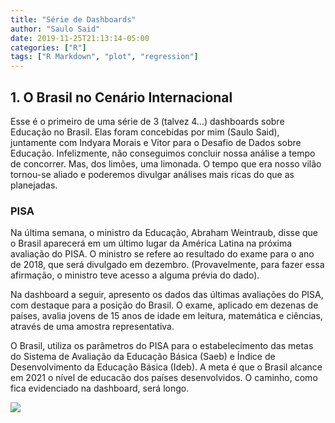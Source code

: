 ```yaml
---
title: "Série de Dashboards"
author: "Saulo Said"
date: 2019-11-25T21:13:14-05:00
categories: ["R"]
tags: ["R Markdown", "plot", "regression"]
---
```

## 1.  O Brasil no Cenário Internacional
Esse é o primeiro de uma série de 3 (talvez 4...) dashboards sobre Educação no Brasil. Elas foram concebidas por mim (Saulo Said), juntamente com Indyara Morais e Vitor para o Desafio de Dados sobre Educação. Infelizmente, não conseguimos concluir nossa análise a tempo de concorrer. Mas, dos limões, uma limonada. O tempo que era nosso vilão tornou-se aliado e poderemos divulgar análises mais ricas do que as planejadas.

### PISA
 Na última semana, o ministro da Educação, Abraham Weintraub, disse que o Brasil aparecerá em um último lugar da América Latina na próxima avaliação do PISA. O ministro se refere ao resultado do exame para o ano de 2018, que será divulgado em dezembro. (Provavelmente, para fazer essa afirmação, o ministro teve acesso a alguma prévia do dado). 
 
Na dashboard a seguir, apresento os dados das últimas avaliações do PISA, com destaque para a posição do Brasil. O exame, aplicado em dezenas de países, avalia jovens de 15 anos de idade em leitura, matemática e ciências, através de uma amostra representativa. 

O Brasil, utiliza os parâmetros do PISA para o estabelecimento das metas do Sistema de Avaliação da Educação Básica (Saeb) e  Índice de Desenvolvimento da Educação Básica (Ideb). A meta é que o Brasil alcance em 2021 o nível de educacão dos países desenvolvidos. O caminho, como fica evidenciado na dashboard, será longo.

<div class="tableauPlaceholder" id="viz1574861069641" style="position: relative">

<noscript>[![ ](https://public.tableau.com/static/images/De/Desafio19/PisaCenrioGlobal/1_rss.png)](#)</noscript>

<object class="tableauViz" style="display:none;"><param name="host_url" value="https%3A%2F%2Fpublic.tableau.com%2F"> <param name="embed_code_version" value="3"> <param name="site_root" value=""><param name="name" value="Desafio19/PisaCenrioGlobal"><param name="tabs" value="no"><param name="toolbar" value="yes"><param name="static_image" value="https://public.tableau.com/static/images/De/Desafio19/PisaCenrioGlobal/1.png"> <param name="animate_transition" value="yes"><param name="display_static_image" value="yes"><param name="display_spinner" value="yes"><param name="display_overlay" value="yes"><param name="display_count" value="yes"></object></div>

<script type="text/javascript">var divElement = document.getElementById('viz1574861069641'); var vizElement = divElement.getElementsByTagName('object')[0]; if ( divElement.offsetWidth > 800 ) { vizElement.style.width='800px';vizElement.style.height='2027px';} else if ( divElement.offsetWidth > 500 ) { vizElement.style.width='800px';vizElement.style.height='2027px';} else { vizElement.style.width='100%';vizElement.style.height='1177px';} var scriptElement = document.createElement('script'); scriptElement.src = 'https://public.tableau.com/javascripts/api/viz_v1.js'; vizElement.parentNode.insertBefore(scriptElement, vizElement);</script>

